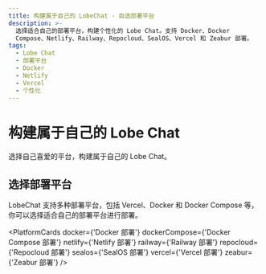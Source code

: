```yaml
---
title: 构建属于自己的 LobeChat - 自选部署平台
description: >-
  选择适合自己的部署平台，构建个性化的 Lobe Chat。支持 Docker、Docker
  Compose、Netlify、Railway、Repocloud、SealOS、Vercel 和 Zeabur 部署。
tags:
  - Lobe Chat
  - 部署平台
  - Docker
  - Netlify
  - Vercel
  - 个性化
---
```

# 构建属于自己的 Lobe Chat

选择自己喜爱的平台，构建属于自己的 Lobe Chat。

## 选择部署平台

LobeChat 支持多种部署平台，包括 Vercel、Docker 和 Docker Compose 等，你可以选择适合自己的部署平台进行部署。

<PlatformCards
  docker={'Docker 部署'}
  dockerCompose={'Docker Compose 部署'}
  netlify={'Netlify 部署'}
  railway={'Railway 部署'} 
  repocloud={'Repocloud 部署'}
  sealos={'SealOS 部署'}
  vercel={'Vercel 部署'}
  zeabur={'Zeabur 部署'}
/>

